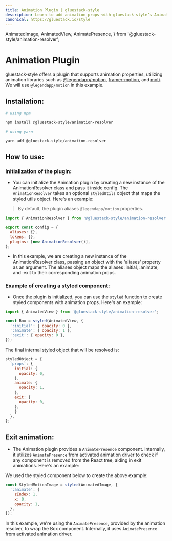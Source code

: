 ```yaml
---
title: Animation Plugin | gluestack-style
description: Learn to add animation props with gluestack-style’s Animation Plugin for dynamic, animated UI elements. Performance impacts and lack of typings are limitations.
canonical: https://gluestack.io/style
---
```


  AnimatedImage,
  AnimatedView,
  AnimatePresence,
} from '@gluestack-style/animation-resolver';

<Meta title="styled/plugins/Animation Plugin" />

# Animation Plugin

gluestack-style offers a plugin that supports animation properties, utilizing animation libraries such as [@legendapp/motion](https://legendapp.com/open-source/motion/), [framer-motion](https://www.framer.com/motion/), and [moti](https://moti.fyi/). We will use `@legendapp/motion` in this example.

## Installation:

```bash
# using npm

npm install @gluestack-style/animation-resolver

# using yarn

yarn add @gluestack-style/animation-resolver
```

## How to use:

### Initialization of the plugin:

- You can initialize the Animation plugin by creating a new instance of the AnimationResolver class and pass it inside config. The `AnimationResolver` takes an optional `styledUtils` object that maps the styled utils object. Here's an example:

> By default, the plugin aliases `@legendapp/motion` properties.

```jsx
import { AnimationResolver } from '@gluestack-style/animation-resolver';

export const config = {
  aliases: {},
  tokens: {},
  plugins: [new AnimationResolver()],
};
```

- In this example, we are creating a new instance of the AnimationResolver class, passing an object with the 'aliases' property as an argument. The aliases object maps the aliases :initial, :animate, and :exit to their corresponding animation props.

### Example of creating a styled component:

- Once the plugin is initialized, you can use the `styled` function to create styled components with animation props. Here's an example:

```jsx
import { AnimatedView } from '@gluestack-style/animation-resolver';

const Box = styled(AnimatedView, {
  ':initial': { opacity: 0 },
  ':animate': { opacity: 1 },
  ':exit': { opacity: 0 },
});
```

The final internal styled object that will be resolved is:

```jsx
styledObject = {
  'props': {
    initial: {
      opacity: 0,
    },
    animate: {
      opacity: 1,
    },
    exit: {
      opacity: 0,
    },
    }
  },
};
```

## Exit animation:

- The Animation plugin provides a `AnimatePresence` component. Internally, it utilizes `AnimatePresence` from activated animation driver to check if any component is removed from the React tree, aiding in exit animations. Here's an example:

We used the styled component below to create the above example:

```jsx
const StyledMotionImage = styled(AnimatedImage, {
  ':animate': {
    zIndex: 1,
    x: 0,
    opacity: 1,
  },
});
```

In this example, we're using the `AnimatePresence`, provided by the animation resolver, to wrap the Box component. Internally, it uses `AnimatePresence` from activated animation driver.

